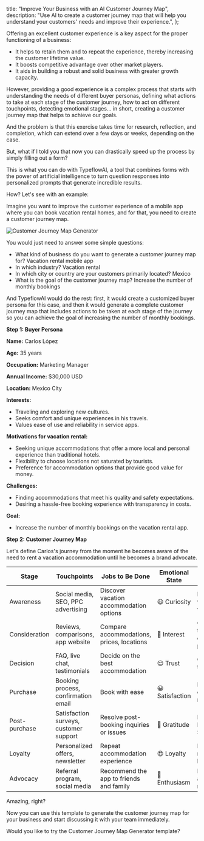 
  title: "Improve Your Business with an AI Customer Journey Map",
  description:
    "Use AI to create a customer journey map that will help you understand your customers' needs and improve their experience.",
};

Offering an excellent customer experience is a key aspect for the proper functioning of a business:

- It helps to retain them and to repeat the experience, thereby increasing the customer lifetime value.
- It boosts competitive advantage over other market players.
- It aids in building a robust and solid business with greater growth capacity.

However, providing a good experience is a complex process that starts with understanding the needs of different buyer personas, defining what actions to take at each stage of the customer journey, how to act on different touchpoints, detecting emotional stages... in short, creating a customer journey map that helps to achieve our goals.

And the problem is that this exercise takes time for research, reflection, and completion, which can extend over a few days or weeks, depending on the case.

But, what if I told you that now you can drastically speed up the process by simply filling out a form? 

This is what you can do with TypeflowAI, a tool that combines forms with the power of artificial intelligence to turn question responses into personalized prompts that generate incredible results.

How? Let's see with an example:

Imagine you want to improve the customer experience of a mobile app where you can book vacation rental homes, and for that, you need to create a customer journey map.

<Image
  src={CustomerJourneyMapGenerator}
  alt="Customer Journey Map Generator"
  className="rounded-xl max-w-full" 
/>

You would just need to answer some simple questions:

<UseCaseCallout title="Example questions" type="questions">

- What kind of business do you want to generate a customer journey map for? Vacation rental mobile app
- In which industry? Vacation rental
- In which city or country are your customers primarily located? Mexico
- What is the goal of the customer journey map? Increase the number of monthly bookings

</UseCaseCallout>

And TypeflowAI would do the rest: first, it would create a customized buyer persona for this case, and then it would generate a complete customer journey map that includes actions to be taken at each stage of the journey so you can achieve the goal of increasing the number of monthly bookings.

<UseCaseCallout title="Result" type="result">

**Step 1: Buyer Persona**

**Name:** Carlos López

**Age:** 35 years

**Occupation:** Marketing Manager

**Annual Income:** $30,000 USD

**Location:** Mexico City

**Interests:**
- Traveling and exploring new cultures.
- Seeks comfort and unique experiences in his travels.
- Values ease of use and reliability in service apps.

**Motivations for vacation rental:**
- Seeking unique accommodations that offer a more local and personal experience than traditional hotels.
- Flexibility to choose locations not saturated by tourists.
- Preference for accommodation options that provide good value for money.

**Challenges:**
- Finding accommodations that meet his quality and safety expectations.
- Desiring a hassle-free booking experience with transparency in costs.

**Goal:**
- Increase the number of monthly bookings on the vacation rental app.

**Step 2: Customer Journey Map**

Let's define Carlos's journey from the moment he becomes aware of the need to rent a vacation accommodation until he becomes a brand advocate.

| Stage        | Touchpoints                            | Jobs to Be Done                              | Emotional State | KPIs                       | Responsible       |
|--------------|----------------------------------------|----------------------------------------------|-----------------|----------------------------|-------------------|
| Awareness    | Social media, SEO, PPC advertising     | Discover vacation accommodation options      | 😃 Curiosity    | Increase in website visits | Marketing Team    |
| Consideration| Reviews, comparisons, app website      | Compare accommodations, prices, locations    | 🤔 Interest     | Click-through rate on product page | Content Team |
| Decision     | FAQ, live chat, testimonials           | Decide on the best accommodation             | 😌 Trust        | Conversions to bookings    | Sales Team        |
| Purchase     | Booking process, confirmation email    | Book with ease                               | 😀 Satisfaction | Booking completion rate    | Operations Team   |
| Post-purchase| Satisfaction surveys, customer support | Resolve post-booking inquiries or issues     | 🤗 Gratitude    | NPS (Net Promoter Score)   | Customer Service  |
| Loyalty      | Personalized offers, newsletter        | Repeat accommodation experience              | 😍 Loyalty      | Rate of repeat bookings    | Loyalty Team      |
| Advocacy     | Referral program, social media         | Recommend the app to friends and family      | 🥳 Enthusiasm   | Number of active referrals | Community Team    |

</UseCaseCallout >

Amazing, right?

Now you can use this template to generate the customer journey map for your business and start discussing it with your team immediately.

Would you like to try the Customer Journey Map Generator template?

